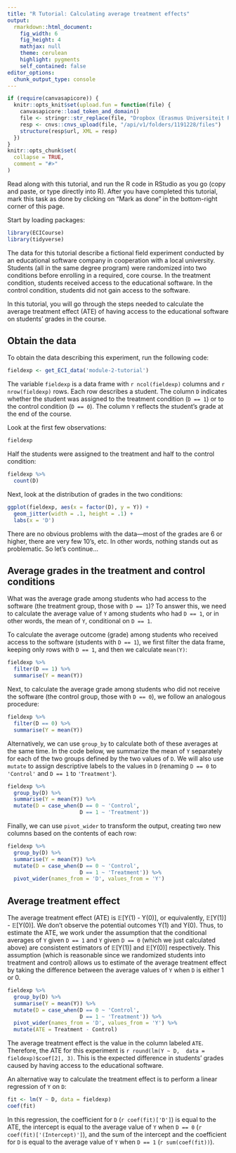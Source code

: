 ```yaml
---
title: "R Tutorial: Calculating average treatment effects"
output: 
  rmarkdown::html_document:
    fig_width: 6
    fig_height: 4
    mathjax: null
    theme: cerulean
    highlight: pygments
    self_contained: false
editor_options: 
  chunk_output_type: console
---
```



<style>
pre > code.sourceCode a {
  display: none;
}
pre {
  border-width: 0px;
}
code {
  border-width: 0px;
}
</style>


```r
if (require(canvasapicore)) {
  knitr::opts_knit$set(upload.fun = function(file) {
    canvasapicore::load_token_and_domain()
  	file <- stringr::str_replace(file, "Dropbox (Erasmus Universiteit Rotterdam)", "Dropbox_RSM")
    resp <- cnvs::cnvs_upload(file, "/api/v1/folders/1191228/files")
    structure(resp$url, XML = resp)
  })
}
knitr::opts_chunk$set(
  collapse = TRUE,
  comment = "#>"
)
```


Read along with this tutorial, and run the R code in RStudio as you go (copy and paste, or type directly into R). After you have completed this tutorial, mark this task as done by clicking on "Mark as done" in the bottom-right corner of this page.

Start by loading packages:

```r
library(ECICourse)
library(tidyverse)
```

The  data for this tutorial describe a fictional field  experiment  conducted by an educational software company in cooperation with a local university. Students (all in the same degree program) were randomized into two  conditions before enrolling in  a required, core course. In the  treatment condition, students received access to the educational software. In the control condition, students did not  gain access to the software.

In this tutorial, you will go  through the steps needed to calculate the  average treatment  effect (ATE) of having access  to the educational software on students' grades in the course. 

## Obtain the data

To obtain the data describing this experiment, run the following code:

```r
fieldexp <- get_ECI_data('module-2-tutorial')
```

The variable `fieldexp` is a data frame with `r ncol(fieldexp)` columns and `r nrow(fieldexp)` rows. Each row describes a  student. The column  `D` indicates whether the student was assigned to the treatment condition (`D == 1`) or to the control condition (`D == 0`). The column `Y` reflects the student's grade at the end of the course.

Look at the first few observations:

```r
fieldexp
```

Half the students were assigned to the treatment and half to the control condition:

```r
fieldexp %>%
  count(D)
```

Next, look at the distribution of grades in the  two conditions:

```r
ggplot(fieldexp, aes(x = factor(D), y = Y)) +
  geom_jitter(width = .1, height = .1) +
  labs(x = 'D')
```

There are no obvious problems with the data—most of the grades are 6 or higher, there are very few 10's, etc. In other words, nothing stands out as problematic. So let's continue...

## Average grades in the treatment and control conditions

What was the average  grade among students who had access to the software (the treatment group,  those with `D == 1`)? To answer this, we need to calculate the average value of `Y` among students who had `D == 1`, or in other words, the mean  of `Y`, conditional on `D == 1`. 


To calculate the average outcome (grade) among students who received access to the software (students with `D == 1`), we first filter the data frame, keeping only rows with `D == 1`, and then we calculate `mean(Y)`:

```r
fieldexp %>%
  filter(D == 1) %>%
  summarise(Y = mean(Y))
```

Next, to calculate  the average   grade among students who did not receive the  software (the  control group, those with `D == 0`),  we follow an analogous procedure:

```r
fieldexp %>%
  filter(D == 0) %>%
  summarise(Y = mean(Y))
```

Alternatively, we can use `group_by` to calculate both of these averages at the same time. In the code below, we  summarize the mean of `Y` separately for each of the two groups defined by the two values of `D`.  We will also  use `mutate` to assign descriptive labels to the values in `D`  (renaming `D == 0` to `'Control'` and `D == 1` to `'Treatment'`).

```r
fieldexp %>%
  group_by(D) %>%
  summarise(Y = mean(Y)) %>%
  mutate(D = case_when(D == 0 ~ 'Control',
                       D == 1 ~ 'Treatment'))
```

Finally, we can use  `pivot_wider` to transform the  output, creating two new columns based on the contents of each row:

```r
fieldexp %>%
  group_by(D) %>%
  summarise(Y = mean(Y)) %>%
  mutate(D = case_when(D == 0 ~ 'Control',
                       D == 1 ~ 'Treatment')) %>%
  pivot_wider(names_from = 'D', values_from = 'Y')
```

## Average  treatment effect

The average treatment effect (ATE) is 𝔼[Y(1) -  Y(0)], or equivalently, 𝔼[Y(1)] - 𝔼[Y(0)]. We don't observe the potential outcomes Y(1) and Y(0). Thus, to estimate the ATE, we work under the assumption that the conditional averages of `Y` given  `D == 1`  and `Y` given `D == 0` (which we just calculated above) are consistent  estimators of 𝔼[Y(1)] and 𝔼[Y(0)] respectively. This assumption (which is reasonable since we randomized students into treatment and control) allows us to estimate of the average treatment effect by taking the difference between the average values of `Y` when `D` is either  1 or 0. 

```r
fieldexp %>%
  group_by(D) %>%
  summarise(Y = mean(Y)) %>%
  mutate(D = case_when(D == 0 ~ 'Control',
                       D == 1 ~ 'Treatment')) %>%
  pivot_wider(names_from = 'D', values_from = 'Y') %>%
  mutate(ATE = Treatment - Control)
```

The average treatment effect is the value in the column labeled `ATE`. Therefore, the ATE for  this experiment is `r round(lm(Y ~ D,  data = fieldexp)$coef[2], 3)`. This is the expected  difference  in students' grades caused by having access to the educational software.

An alternative way to calculate the treatment effect is to perform a linear regression of `Y` on `D`:

```r
fit <- lm(Y ~ D, data = fieldexp)
coef(fit)
```

In this regression, the coefficient for `D` (`r coef(fit)['D']`) is equal to the ATE, the intercept is equal to the average value of `Y` when `D == 0` (`r coef(fit)['(Intercept)']`), and the sum of the intercept and the coefficient for `D` is equal to the average value of `Y` when `D == 1` (`r sum(coef(fit))`).

